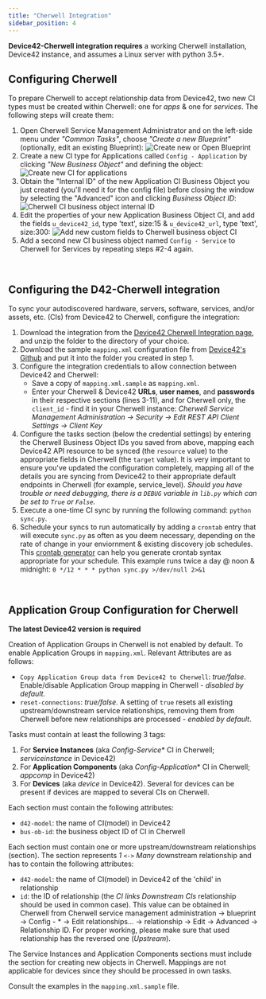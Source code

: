 ```yaml
---
title: "Cherwell Integration"
sidebar_position: 4
---
```


**Device42-Cherwell integration requires** a working Cherwell installation, Device42 instance, and assumes a Linux server with python 3.5+.

## Configuring Cherwell

To prepare Cherwell to accept relationship data from Device42, two new CI types must be created within Cherwell: one for _apps_ & one for _services_. The following steps will create them:

1. Open Cherwell Service Management Administrator and on the left-side menu under _"Common Tasks"_, choose _"Create a new Blueprint"_ (optionally, edit an existing Blueprint): ![Create new or Open Blueprint](/assets/images/create_open_blueprint.png)
2. Create a new CI type for Applications called `Config - Application` by clicking _"New Business Object"_ and defining the object: ![Create new CI for applications](/assets/images/Create_application_CI_business_object_properties.png)
3. Obtain the "Internal ID" of the new Application CI Business Object you just created (you'll need it for the config file) before closing the window by selecting the "Advanced" icon and clicking _Business Object ID_: ![Cherwell CI business object internal ID](/assets/images/Obtain_Cherwell_internal_ID_application_CI.png)
4. Edit the properties of your new Application Business Object CI, and add the fields `u_device42_id`, type 'text', size:15 & `u_device42_url`, type 'text', size:300: ![Add new custom fields to Cherwell business object CI](/assets/images/add_fields_to_new_Cherwell_business_object_CI.png)
5. Add a second new CI business object named `Config - Service` to Cherwell for Services by repeating steps #2-4 again.

 

## Configuring the D42-Cherwell integration

To sync your autodiscovered hardware, servers, software, services, and/or assets, etc. (CIs) from Device42 to Cherwell, configure the integration:

1. Download the integration from the [Device42 Cherwell Integration page](https://www.device42.com/integrations/cherwell/), and unzip the folder to the directory of your choice.
2. Download the sample `mapping.xml` configuration file from [Device42's Github](https://github.com/device42/cherwell_device42_sync/blob/master/mapping.xml.sample) and put it into the folder you created in step 1.
3. Configure the integration credentials to allow connection between Device42 and Cherwell:
    - Save a copy of `mapping.xml.sample` as `mapping.xml`.
    - Enter your Cherwell & Device42 **URLs**, **user names**, and **passwords** in their respective sections (lines 3-11), and for Cherwell only, the `client_id` - find it in your Cherwell instance: _Cherwell Service Management Administration -> Security -> Edit REST API Client Settings -> Client Key_
4. Configure the tasks section (below the credential settings) by entering the Cherwell Business Object IDs you saved from above, mapping each Device42 API resource to be synced (the `resource` value) to the appropriate fields in Cherwell (the `target` value). It is very important to ensure you've updated the configuration completely, mapping all of the details you are syncing from Device42 to their appropriate default endpoints in Cherwell (for example, service\_level). _Should you have trouble or need debugging, there is a `DEBUG` variable in `lib.py` which can be set to `True` or `False`._
5. Execute a one-time CI sync by running the following command: `python sync.py`.
6. Schedule your syncs to run automatically by adding a `crontab` entry that will execute `sync.py` as often as you deem necessary, depending on the rate of change in your enviornment & existing discovery job schedules. This [crontab generator](https://crontab-generator.org/) can help you generate crontab syntax appropriate for your schedule. This example runs twice a day @ noon & midnight: `0 */12 * * * python sync.py >/dev/null 2>&1`

 

## Application Group Configuration for Cherwell

**The latest Device42 version is required**

Creation of Application Groups in Cherwell is not enabled by default. To enable Application Groups in `mapping.xml`. Relevant Attributes are as follows:

- `Copy Application Group data from Device42 to Cherwell`: _true/false_. Enable/disable Application Group mapping in Cherwell - _disabled by default._
- `reset-connections`: _true/false_. A setting of `true` resets all existing upstream/downstream service relationships, removing them from Cherwell before new relationships are processed - _enabled by default_.

Tasks must contain at least the following 3 tags:

1. For **Service Instances** (aka _Config-Service_\* CI in Cherwell; _serviceinstance_ in Device42)
2. For **Application Components** (aka _Config-Application_\* CI in Cherwell; _appcomp_ in Device42)
3. For **Devices** (aka _device_ in Device42). Several for devices can be present if devices are mapped to several CIs on Cherwell.

Each section must contain the following attributes:

- `d42-model`: the name of CI(model) in Device42
- `bus-ob-id`: the business object ID of CI in Cherwell

Each section must contain one or more upstream/downstream relationships (section). The section represents _1 `<->` Many_ downstream relationship and has to contain the following attributes:

- `d42-model`: the name of CI(model) in Device42 of the 'child' in relationship
- `id`: the ID of relationship (the _CI links Downstream CIs_ relationship should be used in common case). This value can be obtained in Cherwell from Cherwell service management administration -> blueprint -> Config - \* -> Edit relationships... -> relationship -> Edit -> Advanced -> Relationship ID. For proper working, please make sure that used relationship has the reversed one (_Upstream_).

The Service Instances and Application Components sections must include the section for creating new objects in Cherwell. Mappings are not applicable for devices since they should be processed in own tasks.

Consult the examples in the `mapping.xml.sample` file.
